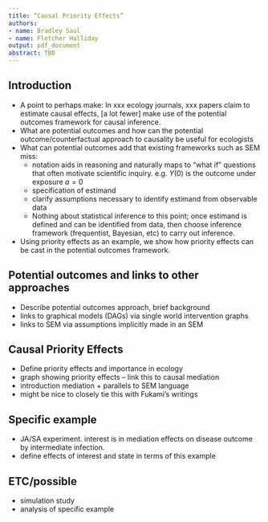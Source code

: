 ```yaml
---
title: “Causal Priority Effects”
authors:
- name: Bradley Saul
- name: Fletcher Halliday
output: pdf_document
abstract: TBD
---
```





## Introduction

* A point to perhaps make: In xxx ecology journals, xxx papers claim to estimate causal effects, [a lot fewer] make use of the potential outcomes framework for causal inference. 
* What are potential outcomes and how can the potential outcome/counterfactual approach to causality be useful for ecologists
* What can potential outcomes add that existing frameworks such as SEM miss:
  * notation aids in reasoning and naturally maps to “what if” questions that often motivate scientific inquiry. e.g. $Y(0)$ is the outcome under exposure $a = 0$
  * specification of estimand
  * clarify assumptions necessary to identify estimand from observable data
  * Nothing about statistical inference to this point; once estimand is defined and can be identified from data, then choose inference framework (frequentist, Bayesian, etc) to carry out inference.
* Using priority effects as an example, we show how priority effects can be cast in the potential outcomes framework. 

## Potential outcomes and links to other approaches

* Describe potential outcomes approach, brief background
* links to graphical models (DAGs) via single world intervention graphs
* links to SEM via assumptions implicitly made in an SEM 

## Causal Priority Effects

* Define priority effects and importance in ecology
* graph showing priority effects -- link this to causal mediation
* introduction mediation + parallels to SEM language
* might be nice to closely tie this with Fukami’s writings

## Specific example

* JA/SA experiment. interest is in mediation effects on disease outcome by intermediate infection.
* define effects of interest and state in terms of this example

## ETC/possible

* simulation study
* analysis of specific example
